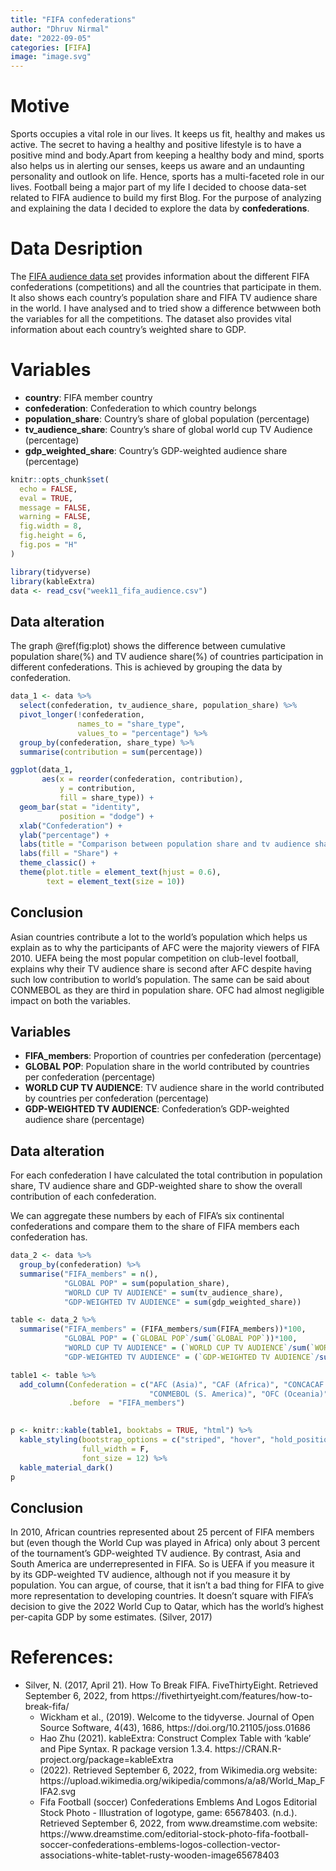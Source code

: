 ```yaml
---
title: "FIFA confederations"
author: "Dhruv Nirmal"
date: "2022-09-05"
categories: [FIFA]
image: "image.svg"
---
```


<h1>Motive</h1>
<div>
  <p>
  Sports occupies a vital role in our lives. It keeps us
  fit, healthy and makes us active. The secret to having a
  healthy and positive lifestyle is to have a positive mind
  and body.Apart from keeping a healthy body and mind, sports also helps
  us in alerting our senses, keeps us aware and an undaunting
  personality and outlook on life. Hence, sports has a
  multi-faceted role in our lives. Football being a major part
  of my life I decided to choose data-set related to FIFA
  audience to build my first Blog. For the purpose of analyzing and explaining 
  the data I decided to explore the data by **confederations**.  
  </p>
</div>

<h1>
Data Desription
</h1>
<div>
  <p>
  The [FIFA audience data set](https://github.com/rfordatascience/tidytuesday/blob/master/data/2018/2018-06-12) provides information about
  the different FIFA confederations (competitions) and all the
  countries that participate in them. It also shows each country's population 
  share and FIFA TV audience share in the world. I have
  analysed and to tried show a difference betwween both the
  variables for all the competitions. The dataset also provides
  vital information about each country's weighted share to GDP.
  </p>
</div>

<h1>
Variables
</h1>
<div>
  <ul>
    <li> **country**:	FIFA member country
    <li> **confederation**:	Confederation to which country belongs
    <li> **population_share**:	Country's share of global population 
    (percentage)
    <li> **tv_audience_share**:	Country's share of global world cup TV Audience 
    (percentage)
    <li> **gdp_weighted_share**:	Country's GDP-weighted audience share 
    (percentage)
  </ul>
</div>

```r
knitr::opts_chunk$set(
  echo = FALSE,
  eval = TRUE,
  message = FALSE,
  warning = FALSE,
  fig.width = 8,
  fig.height = 6,
  fig.pos = "H"
)
```

```r
library(tidyverse)
library(kableExtra)
data <- read_csv("week11_fifa_audience.csv")
```

<h2>
Data alteration
</h2>

<p>
The graph \@ref(fig:plot) shows the difference between cumulative population 
share(%) and TV audience share(%) of countries participation in different 
confederations. This is achieved by grouping the data by confederation.
</p>

```r
data_1 <- data %>%
  select(confederation, tv_audience_share, population_share) %>%
  pivot_longer(!confederation,
               names_to = "share_type",
               values_to = "percentage") %>%
  group_by(confederation, share_type) %>%
  summarise(contribution = sum(percentage))
```

```r
ggplot(data_1,
       aes(x = reorder(confederation, contribution),
           y = contribution,
           fill = share_type)) +
  geom_bar(stat = "identity", 
           position = "dodge") +
  xlab("Confederation") +
  ylab("percentage") +
  labs(title = "Comparison between population share and tv audience share for every confederation") +
  labs(fill = "Share") +
  theme_classic() +
  theme(plot.title = element_text(hjust = 0.6),
        text = element_text(size = 10))  

```

<h2>
Conclusion
</h2>
<p>
Asian countries contribute a lot to the world's population which helps us explain
as to why the participants of AFC were the majority viewers of FIFA 2010. UEFA 
being the most popular competition on club-level football, explains why their TV 
audience share is second after AFC despite having such low contribution to world's 
population. The same can be said about CONMEBOL as they are third in population 
share. OFC had almost negligible impact on both the variables.
</p>

<h2>
Variables
</h2>
<div>
  <ul>
    <li> **FIFA_members**:	Proportion of countries per confederation (percentage)
    <li> **GLOBAL POP**: Population share in the world contributed by countries per 
    confederation (percentage)
    <li> **WORLD CUP TV AUDIENCE**: TV audience share in the world contributed by 
    countries per confederation (percentage)
    <li> **GDP-WEIGHTED TV AUDIENCE**: Confederation's GDP-weighted audience 
    share (percentage)
  </ul>
</div>


<h2>
Data alteration
</h2>
<div>
<p>
For each confederation I have calculated the total contribution in population 
share, TV audience share and GDP-weighted share to show the overall contribution 
of each confederation. 
</p>
<p>
We can aggregate these numbers by each of FIFA’s six continental confederations 
and compare them to the share of FIFA members each confederation has.
</p>
</div>
```r
data_2 <- data %>%
  group_by(confederation) %>%
  summarise("FIFA_members" = n(),
            "GLOBAL POP" = sum(population_share),
            "WORLD CUP TV AUDIENCE" = sum(tv_audience_share),
            "GDP-WEIGHTED TV AUDIENCE" = sum(gdp_weighted_share))

table <- data_2 %>%
  summarise("FIFA_members" = (FIFA_members/sum(FIFA_members))*100,
            "GLOBAL POP" = (`GLOBAL POP`/sum(`GLOBAL POP`))*100,
            "WORLD CUP TV AUDIENCE" = (`WORLD CUP TV AUDIENCE`/sum(`WORLD CUP TV AUDIENCE`))*100,
            "GDP-WEIGHTED TV AUDIENCE" = (`GDP-WEIGHTED TV AUDIENCE`/sum(`GDP-WEIGHTED TV AUDIENCE`))*100)

table1 <- table %>%
  add_column(Confederation = c("AFC (Asia)", "CAF (Africa)", "CONCACAF (N. America)", 
                               "CONMEBOL (S. America)", "OFC (Oceania)", "UEFA (Europe)"),
             .before  = "FIFA_members") 
  
```

```r
p <- knitr::kable(table1, booktabs = TRUE, "html") %>%
  kable_styling(bootstrap_options = c("striped", "hover", "hold_position"), 
                full_width = F,
                font_size = 12) %>%
  kable_material_dark()
p
```

<h2>
Conclusion
</h2>

<p>
 In 2010, African countries represented about 25 percent of FIFA members but 
 (even though the World Cup was played in Africa) only about 3 percent of the 
 tournament’s GDP-weighted TV audience. By contrast, Asia and South America are 
 underrepresented in FIFA. So is UEFA if you measure it by its GDP-weighted TV 
 audience, although not if you measure it by population. You can argue, of 
 course, that it isn’t a bad thing for FIFA to give more representation to 
 developing countries. It doesn’t square with FIFA’s decision to give the 2022 
 World Cup to Qatar, which has the world’s highest per-capita GDP by some 
 estimates. (Silver, 2017)
</p>

<h1>
References:
</h1>
<div>
  <p>
    * Silver, N. (2017, April 21). How To Break FIFA. FiveThirtyEight. Retrieved September 6, 2022, from https://fivethirtyeight.com/features/how-to-break-fifa/
    * Wickham et al., (2019). Welcome to the tidyverse.
  Journal of Open Source Software, 4(43), 1686,
  https://doi.org/10.21105/joss.01686
    * Hao Zhu (2021). kableExtra: Construct Complex Table with
  'kable' and Pipe Syntax. R package version 1.3.4.
  https://CRAN.R-project.org/package=kableExtra
    * (2022). Retrieved September 6, 2022, from Wikimedia.org website: https://upload.wikimedia.org/wikipedia/commons/a/a8/World_Map_FIFA2.svg
    * Fifa Football (soccer) Confederations Emblems And Logos Editorial Stock Photo - Illustration of logotype, game: 65678403. (n.d.). Retrieved September 6, 2022, from www.dreamstime.com website: https://www.dreamstime.com/editorial-stock-photo-fifa-football-soccer-confederations-emblems-logos-collection-vector-associations-white-tablet-rusty-wooden-image65678403

    
  </p>

</div>
